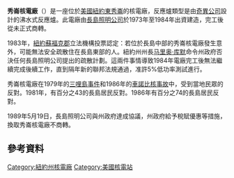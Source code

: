 {{Infobox power station
|name                =Shoreham Nuclear Power Plant<br/>秀崙核電廠
|image               =Shoreham Nuclear Power Plant.jpg|300px
|image_caption       =
|country             ={{美國}}
|operator            =[[長島照明公司|長島照明公司]]
|construction_began  =1972年11月1日<ref name="iaea">{{cite web|url=http://www.iaea.org/PRIS/CountryStatistics/ReactorDetails.aspx?current=659|publisher=IAEA|date=2013-04-13|accessdate=2013-04-14|title=SHOREHAM Reactor Details}}</ref>
|commissioned        =1986年8月1日<ref name="iaea" />
|decommissioned      =1989年5月1日<ref name="iaea" />
|reactors_operate_mw =
|reactors_decom_mw   =820 [[瓦特|MW]]
|reactors_const_mw   =
|reactors_planned_mw =
|average_annual_gen  =
|net_generation      = <!-- one day at 18MW would be 430 [[kilowatt_hour|MWh]] -->
|website             =
|as_of               =
|status              =D
|coords = {{Coord|40|57|40|N|72|51|54|W|display=inline,title}}
|coordinates_type    = region:US-NY_type:landmark
|coordinates_display = title
|locale              =[[紐約|紐約]][[東秀崙|東秀崙]]
|reactor_supplier    =
|reactor_type        =[[沸水式反應爐|BWR]]<ref name="iaea" />
|generation_units    =
|installed_capacity  =
|cost                =60億美元
|licence_expires     =
}}

'''秀崙核電廠'''（{{lang-en|Shoreham Nuclear Power Plant}}）是一座位於[[美國|美國]][[紐約|紐約]][[東秀崙|東秀崙]]的核電廠，反應爐類型是由[[奇異公司|奇異公司]]設計的沸水式反應爐。此電廠由[[長島照明公司|長島照明公司]]於1973年至1984年出資建造，完工後從未正式商轉。

1983年，[[紐約|紐約]][[蘇福克郡_(紐約州)|蘇福克郡]]立法機構投票認定：若位於長島中部的秀崙核電廠發生意外，可能無法安全疏散住在長島東部的人。紐約州州長[[马里奥·库默|马里奥·库默]]命令州政府否決任何長島照明公司提出的疏散計劃。這兩件事情導致1984年電廠完工後無法繼續完成後續工作，直到隔年新的聯邦法規通過，准許5%低功率測試進行。

秀崙核電廠在1979年的[[三哩島事件|三哩島事件]]和1986年的[[車諾比核事故|車諾比核事故]]中，受到當地民眾的反對。1981年，有百分之43的長島居民反對。1986年有百分之74的長島居民反對。

1989年5月19日，長島照明公司與州政府達成協議，州政府給予稅賦優惠等措施，換取秀崙核電廠不商轉。

== 參考資料 ==
{{reflist|33em}}

{{Nuclear power in the United States}}

[[Category:紐約州核電廠|Category:紐約州核電廠]]
[[Category:美國核電站|Category:美國核電站]]